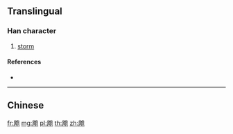 {{character info/new}}
{{also|颮}}
==Translingual==

===Han character===
{{Han char|rn=182|rad=风|as=05|sn=9|four=|canj=HNPRU,XHNPR}}

# [[storm]]

====References====
* {{Han ref|kx=1415.131|hdz=74483.061|uh=98D1|ud=39121}}

----

==Chinese==
{{zh-see|颮}}

[[fr:飑]]
[[mg:飑]]
[[pl:飑]]
[[th:飑]]
[[zh:飑]]